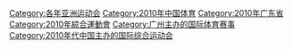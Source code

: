 {{Catnav|頁面分類|...|2010年代體育|2010年體育}}
{{Catnav|頁面分類|...|各國體育|中国体育|广州体育}}
{{Catnav|頁面分類|...|亞洲體育|亚洲运动会}}

{{catmore}}
{{Commonscat|2010 Asian Games}}

[[Category:各年亚洲运动会|Category:各年亚洲运动会]]
[[Category:2010年中国体育|Category:2010年中国体育]]
[[Category:2010年广东省|Category:2010年广东省]]
[[Category:2010年綜合運動會|Category:2010年綜合運動會]]
[[Category:广州主办的国际体育赛事|Category:广州主办的国际体育赛事]]
[[Category:2010年代中国主办的国际综合运动会|Category:2010年代中国主办的国际综合运动会]]